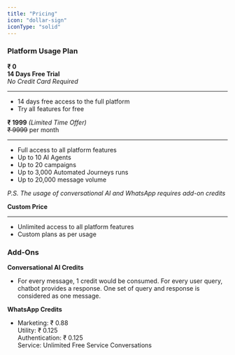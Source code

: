 ```yaml
---
title: "Pricing"
icon: "dollar-sign"
iconType: "solid"
---
```


### Platform Usage Plan
<Columns cols={3}>
  <Card title="Free" href="https://app.chatzy.ai/">
  
**₹ 0**  
**14 Days Free Trial**  
_No Credit Card Required_



---

- 14 days free access to the full platform  
- Try all features for free  

</Card>


<Card title="Starter" href="https://app.chatzy.ai/upgrade-plan">
  
**₹ 1999** _(Limited Time Offer)_  
~~₹ 9999~~ per month  



---

- Full access to all platform features  
- Up to 10 AI Agents  
- Up to 20 campaigns  
- Up to 3,000 Automated Journeys runs  
- Up to 20,000 message volume  

_P.S. The usage of conversational AI and WhatsApp requires add-on credits_

</Card>


<Card title="Enterprise" href="https://calendly.com/streamdigitalservices/chatzy-demo">
  
**Custom Price**



---

- Unlimited access to all platform features  
- Custom plans as per usage  

</Card>
</Columns>

### Add-Ons

**Conversational AI Credits**
- For every message, 1 credit would be consumed. For every user query, chatbot provides a response. One set of query and response is considered as one message.

**WhatsApp Credits**
- Marketing: ₹ 0.88 <br/>
  Utility: ₹ 0.125 <br/>
  Authentication: ₹ 0.125​​ <br/>
  Service: Unlimited Free Service Conversations